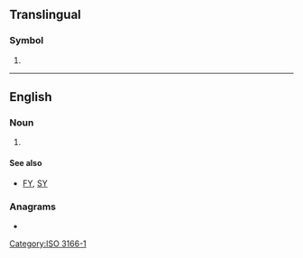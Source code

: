 {{also|cy|Cy|-cy|.cy|cy.|cy-}}
==Translingual==

===Symbol===
{{head|mul|symbol}}

# {{n-g|The [[ISO]] 3166-1 two-letter (alpha-2) code for [[Cyprus]].}}

[[Category:ISO 3166-1]]

----

==English==

===Noun===
{{en-noun}}

# {{acronym of|en|calendar year}}

====See also====
* [[FY]], [[SY]]

===Anagrams===
* {{anagrams|en|a=cy|YC}}